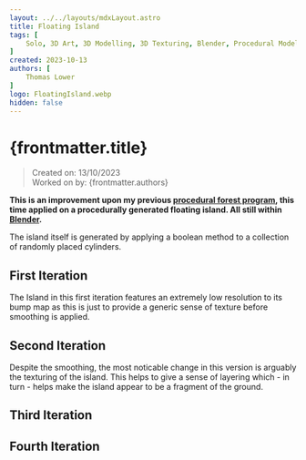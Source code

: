 ```yaml
---
layout: ../../layouts/mdxLayout.astro
title: Floating Island
tags: [
    Solo, 3D Art, 3D Modelling, 3D Texturing, Blender, Procedural Modelling, Environment, Personal Project
]
created: 2023-10-13
authors: [
    Thomas Lower
]
logo: FloatingIsland.webp
hidden: false
---
```



# {frontmatter.title}
>Created on: 13/10/2023<br/>
>Worked on by: {frontmatter.authors}

**This is an improvement upon my previous [procedural forest program](./forest), this time applied on a procedurally generated floating island. All still within [Blender](https://www.blender.org/).**

The island itself is generated by applying a boolean method to a collection of randomly placed cylinders.

## First Iteration

<MDXImage src={Island1} alt="This image is the first iteration of the island using cubes rather than cylinders with no smoothing." />

The Island in this first iteration features an extremely low resolution to its bump map as this is just to provide a generic sense of texture before smoothing is applied.

## Second Iteration

<MDXImage src={Island2} alt="This second iteration features smoothing" />

Despite the smoothing, the most noticable change in this version is arguably the texturing of the island. This helps to give a sense of layering which - in turn - helps make the island appear to be a fragment of the ground.

## Third Iteration

<MDXImage src={Island3} alt="This 3rd iteration features trees" />

## Fourth Iteration

<MDXImage src={Island4} alt="This final iteration uses Cylinders to make it appear much more rounded and natural" />

